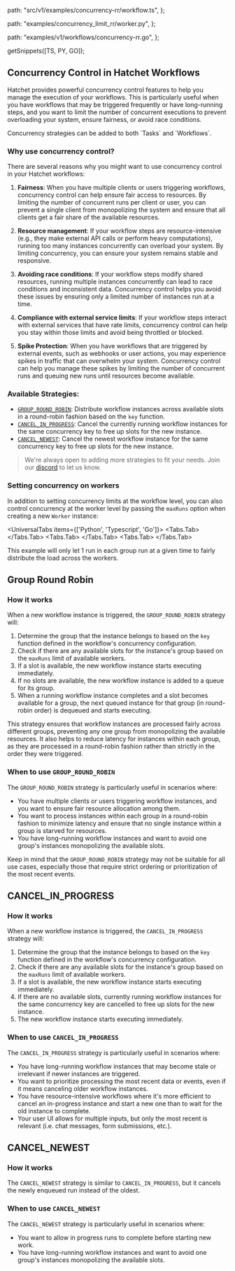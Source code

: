 
  path: "src/v1/examples/concurrency-rr/workflow.ts",
};

  path: "examples/concurrency_limit_rr/worker.py",
};

  path: "examples/v1/workflows/concurrency-rr.go",
};

  getSnippets([TS, PY, GO]);


## Concurrency Control in Hatchet Workflows

Hatchet provides powerful concurrency control features to help you manage the execution of your workflows. This is particularly useful when you have workflows that may be triggered frequently or have long-running steps, and you want to limit the number of concurrent executions to prevent overloading your system, ensure fairness, or avoid race conditions.

<Callout type="info">
  Concurrency strategies can be added to both `Tasks` and `Workflows`.
</Callout>

### Why use concurrency control?

There are several reasons why you might want to use concurrency control in your Hatchet workflows:

1. **Fairness**: When you have multiple clients or users triggering workflows, concurrency control can help ensure fair access to resources. By limiting the number of concurrent runs per client or user, you can prevent a single client from monopolizing the system and ensure that all clients get a fair share of the available resources.

2. **Resource management**: If your workflow steps are resource-intensive (e.g., they make external API calls or perform heavy computations), running too many instances concurrently can overload your system. By limiting concurrency, you can ensure your system remains stable and responsive.

3. **Avoiding race conditions**: If your workflow steps modify shared resources, running multiple instances concurrently can lead to race conditions and inconsistent data. Concurrency control helps you avoid these issues by ensuring only a limited number of instances run at a time.

4. **Compliance with external service limits**: If your workflow steps interact with external services that have rate limits, concurrency control can help you stay within those limits and avoid being throttled or blocked.

5. **Spike Protection**: When you have workflows that are triggered by external events, such as webhooks or user actions, you may experience spikes in traffic that can overwhelm your system. Concurrency control can help you manage these spikes by limiting the number of concurrent runs and queuing new runs until resources become available.

### Available Strategies:

-   [`GROUP_ROUND_ROBIN`](./overview.mdx#group-round-robin): Distribute workflow instances across available slots in a round-robin fashion based on the `key` function.
-  [`CANCEL_IN_PROGRESS`](./overview.mdx#cancel-in-progress): Cancel the currently running workflow instances for the same concurrency key to free up slots for the new instance.
-   [`CANCEL_NEWEST`](./overview.mdx#cancel-newest): Cancel the newest workflow instance for the same concurrency key to free up slots for the new instance.

> We're always open to adding more strategies to fit your needs. Join our [discord](https://discord.gg/ZMeUafwH89) to let us know.

### Setting concurrency on workers

In addition to setting concurrency limits at the workflow level, you can also control concurrency at the worker level by passing the `maxRuns` option when creating a new `Worker` instance:

<UniversalTabs items={['Python', 'Typescript', 'Go']}>
  <Tabs.Tab>
<GithubSnippet src={PY} target="Concurrency Strategy With Key" />
  </Tabs.Tab>
  <Tabs.Tab>
<GithubSnippet src={TS} target="Concurrency Strategy With Key" />
  </Tabs.Tab>
  <Tabs.Tab>
<GithubSnippet src={GO} target="Concurrency Strategy With Key" />
  </Tabs.Tab>
</UniversalTabs>

This example will only let 1 run in each group run at a given time to fairly distribute the load across the workers.

## Group Round Robin

### How it works

When a new workflow instance is triggered, the `GROUP_ROUND_ROBIN` strategy will:

1. Determine the group that the instance belongs to based on the `key` function defined in the workflow's concurrency configuration.
2. Check if there are any available slots for the instance's group based on the `maxRuns` limit of available workers.
3. If a slot is available, the new workflow instance starts executing immediately.
4. If no slots are available, the new workflow instance is added to a queue for its group.
5. When a running workflow instance completes and a slot becomes available for a group, the next queued instance for that group (in round-robin order) is dequeued and starts executing.

This strategy ensures that workflow instances are processed fairly across different groups, preventing any one group from monopolizing the available resources. It also helps to reduce latency for instances within each group, as they are processed in a round-robin fashion rather than strictly in the order they were triggered.

### When to use `GROUP_ROUND_ROBIN`

The `GROUP_ROUND_ROBIN` strategy is particularly useful in scenarios where:

- You have multiple clients or users triggering workflow instances, and you want to ensure fair resource allocation among them.
- You want to process instances within each group in a round-robin fashion to minimize latency and ensure that no single instance within a group is starved for resources.
- You have long-running workflow instances and want to avoid one group's instances monopolizing the available slots.

Keep in mind that the `GROUP_ROUND_ROBIN` strategy may not be suitable for all use cases, especially those that require strict ordering or prioritization of the most recent events.


## CANCEL_IN_PROGRESS

### How it works

When a new workflow instance is triggered, the `CANCEL_IN_PROGRESS` strategy will:

1. Determine the group that the instance belongs to based on the `key` function defined in the workflow's concurrency configuration.
2. Check if there are any available slots for the instance's group based on the `maxRuns` limit of available workers.
3. If a slot is available, the new workflow instance starts executing immediately.
4. If there are no available slots, currently running workflow instances for the same concurrency key are cancelled to free up slots for the new instance.
5. The new workflow instance starts executing immediately.

### When to use `CANCEL_IN_PROGRESS`

The `CANCEL_IN_PROGRESS` strategy is particularly useful in scenarios where:

- You have long-running workflow instances that may become stale or irrelevant if newer instances are triggered.
- You want to prioritize processing the most recent data or events, even if it means canceling older workflow instances.
- You have resource-intensive workflows where it's more efficient to cancel an in-progress instance and start a new one than to wait for the old instance to complete.
- Your user UI allows for multiple inputs, but only the most recent is relevant (i.e. chat messages, form submissions, etc.).


## CANCEL_NEWEST

### How it works

The `CANCEL_NEWEST` strategy is similar to `CANCEL_IN_PROGRESS`, but it cancels the newly enqueued run instead of the oldest.

### When to use `CANCEL_NEWEST`

The `CANCEL_NEWEST` strategy is particularly useful in scenarios where:

- You want to allow in progress runs to complete before starting new work.
- You have long-running workflow instances and want to avoid one group's instances monopolizing the available slots.

